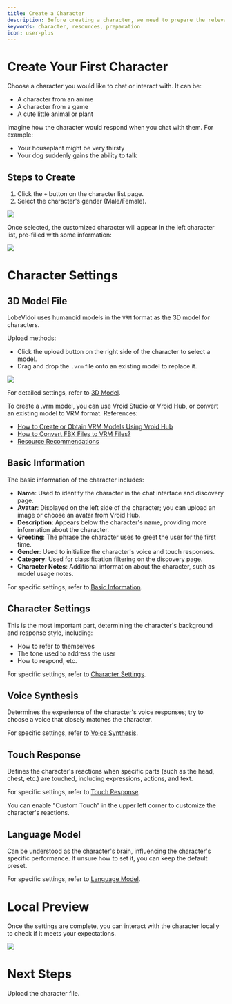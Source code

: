```yaml
---
title: Create a Character
description: Before creating a character, we need to prepare the relevant resources.
keywords: character, resources, preparation
icon: user-plus
---
```


# Create Your First Character

Choose a character you would like to chat or interact with. It can be:

- A character from an anime
- A character from a game
- A cute little animal or plant

Imagine how the character would respond when you chat with them. For example:

- Your houseplant might be very thirsty
- Your dog suddenly gains the ability to talk

## Steps to Create

1. Click the `+` button on the character list page.
2. Select the character's gender (Male/Female).

<Frame>
  <img src="https://oss.vidol.chat/assets/9c4f422919fcf2931f688fc827189018.webp" />
</Frame>

Once selected, the customized character will appear in the left character list, pre-filled with some information:

<Frame>
  <img src="https://oss.vidol.chat/assets/b43b5ab17deadecc90d772ed73398fa2.webp" />
</Frame>

# Character Settings

## 3D Model File

LobeVidol uses humanoid models in the `VRM` format as the 3D model for characters.

Upload methods:

- Click the upload button on the right side of the character to select a model.
- Drag and drop the `.vrm` file onto an existing model to replace it.

<Frame>
  <img src="https://oss.vidol.chat/assets/cb762561ea67c9458efc2da47a5a3e98.webp" />
</Frame>

For detailed settings, refer to [3D Model](/role-manual/attributes/3d-model).

<Tip>
To create a .vrm model, you can use Vroid Studio or Vroid Hub, or convert an existing model to VRM format. References:

- [How to Create or Obtain VRM Models Using Vroid Hub](/role-manual/faq/how-to-use-vroid-hub)
- [How to Convert FBX Files to VRM Files?](/role-manual/faq/convert-fbx-to-vrm)
- [Resource Recommendations](/role-manual/resources/vrm-resources)
</Tip>

## Basic Information

The basic information of the character includes:

- **Name**: Used to identify the character in the chat interface and discovery page.
- **Avatar**: Displayed on the left side of the character; you can upload an image or choose an avatar from Vroid Hub.
- **Description**: Appears below the character's name, providing more information about the character.
- **Greeting**: The phrase the character uses to greet the user for the first time.
- **Gender**: Used to initialize the character's voice and touch responses.
- **Category**: Used for classification filtering on the discovery page.
- **Character Notes**: Additional information about the character, such as model usage notes.

For specific settings, refer to [Basic Information](/role-manual/attributes/basic).

## Character Settings

This is the most important part, determining the character's background and response style, including:

- How to refer to themselves
- The tone used to address the user
- How to respond, etc.

For specific settings, refer to [Character Settings](/role-manual/attributes/system-role).

## Voice Synthesis

Determines the experience of the character's voice responses; try to choose a voice that closely matches the character.

For specific settings, refer to [Voice Synthesis](/role-manual/attributes/tts).

## Touch Response

Defines the character's reactions when specific parts (such as the head, chest, etc.) are touched, including expressions, actions, and text.

For specific settings, refer to [Touch Response](/role-manual/attributes/touch).

<Tip>
You can enable "Custom Touch" in the upper left corner to customize the character's reactions.
</Tip>

## Language Model

Can be understood as the character's brain, influencing the character's specific performance. If unsure how to set it, you can keep the default preset.

For specific settings, refer to [Language Model](/role-manual/attributes/llm).

# Local Preview

Once the settings are complete, you can interact with the character locally to check if it meets your expectations.

<Frame>
  <img src="https://oss.vidol.chat/assets/c760c75a87ac75c7440aeb5026327ca4.webp" />
</Frame>

# Next Steps

Upload the character file.


